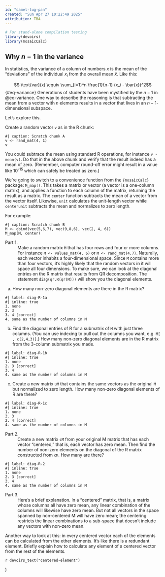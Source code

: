 ```yaml
---
id: "camel-tug-pan"
created: "Sun Apr 27 10:22:49 2025"
attribution: TBA
---
```


```r
# For stand-alone compilation testing
library(devoirs)
library(mosaicCalc)
```

::: {#exr-camel-tug-pan}
## Why $n-1$ in the variance

In statistics, the variance of a column of numbers $x$ is the mean of the "deviations" of the individual $x_i$ from the overall mean $\bar{x}$. Like this:

$$ \text{var}(x) \equiv \sum_{i=1}^n \frac{1}{n-1} (x_i - \bar{x})^2$${#eq-variance}
Generations of students have been mystified by the $n-1$ in @eq-variance. One way to describe the reasoning is that subtracting the mean from a vector with $n$ elements results in a vector that lives in an $n-1$-dimensional subspace.

Let's explore this.

Create a random vector `v` as in the R chunk:

```webr-r
#| caption: Scratch chunk A
v <- rand_mat(4, 1)
v
```

You could subtrace the mean using standard R operations, for instance `v - mean(v)`. Do that in the above chunk and verify that the result indeed has a mean of zero. (Remember, computer round-off error might result in a value like 10^-15^ which can safely be treated as zero.)

We're going to switch to a convenience function from the `{mosaicCalc}` package: `M_map()`. This takes a matrix or vector (a vector is a one-column matrix), and applies a function to each column of the matrix, returning the result as a matrix. The `center` function subtracts the mean of a vector from the vector itself. Likewise, `unit` calculates the unit-length vector while `centerunit` subtracts the mean and normalizes to zero length.

For example:

```webr-r
#| caption: Scratch chunk B
M <- cbind(vec(5,6,7), vec(9,8,6), vec(2, 4, 6))
M_map(M, center)
```

Part 1.
: Make a random matrix `M` that has four rows and four or more columns. For instance `M <- values_mat(4, 6)` or `M <- rand_mat(4,7)`. Naturally, each vector inhabits a four-dimensional space. Since `M` contains more than four vectors, it's highly likely that the random vectors in it will space all four dimensions. To make sure, we can look at the diagonal entries on the R matrix that results from QR decomposition. The statement `diag(qr.R(qr(M)))` will show you the diagonal elements.

a. How many non-zero diagonal elements are there in the R matrix?

```mcq
#| label: diag-R-1a
#| inline: true
1. none
2. 3
3. 4 [correct]
4. same as the number of columns in M
```

b. Find the diagonal entries of R for a submatrix of `M` with just three columns. (You can use indexing to pull out the columns you want, e.g. `M[ , c(2,4,3)]`.) 
How many non-zero diagonal elements are in the R matrix from the 3-column submatrix you made.

```mcq
#| label: diag-R-1b
#| inline: true
1. none
2. 3 [correct]
3. 4
4. same as the number of columns in M
```

c. Create a new matrix `uM` that contains the same vectors as the original `M` but normalized to zero length. How many non-zero diagonal elements of R are there? 

```mcq
#| label: diag-R-1c
#| inline: true
1. none
2. 3
2. 4 [correct]
4. same as the number of columns in M
```

Part 2.
: Create a new matrix `cM` from your original M matrix that has each vector "centered," that is, each vector has zero mean. Then find the number of non-zero elements on the diagonal of the R matrix constructed from `cM`. How many are there?

```mcq
#| label: diag-R-2
#| inline: true
1. none
2. 3 [correct]
2. 4 
4. same as the number of columns in M
```

Part 3.
: Here's a brief explanation. In a "centered" matrix, that is, a matrix whose columns all have zero mean, any linear combination of the columns will likewise have zero mean. But not all vectors in the space spanned by non-centered M will have zero mean; the centering restricts the linear combinations to a sub-space that doesn't include any vectors with non-zero mean.

Another way to look at this: in every centered vector each of the elements can be calculated from the other elements. It's like there is a redundant element. Briefly explain how to calculate any element of a centered vector from the rest of the elements. 

`r devoirs_text("centered-element")`



:::
 <!-- end of exr-camel-tug-pan -->)
